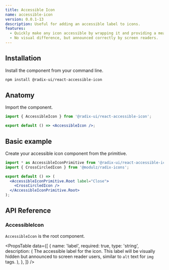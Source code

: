 ```yaml
---
title: Accessible Icon
name: accessible-icon
version: 0.0.1-13
description: Useful for adding an accessible label to icons.
features:
  - Quickly make any icon accessible by wrapping it and providing a meaningful label.
  - No visual difference, but announced correctly by screen readers.
---
```


## Installation

Install the component from your command line.

```bash
npm install @radix-ui/react-accessible-icon
```

## Anatomy

Import the component.

```jsx
import { AccessibleIcon } from '@radix-ui/react-accessible-icon';

export default () => <AccessibleIcon />;
```

## Basic example

Create your accessible icon component from the primitive.

```jsx live manual
import * as AccessibleIconPrimitive from '@radix-ui/react-accessible-icon';
import { CrossCircledIcon } from '@modulz/radix-icons';

export default () => (
  <AccessibleIconPrimitive.Root label="Close">
    <CrossCircledIcon />
  </AccessibleIconPrimitive.Root>
);
```

## API Reference

### AccessibleIcon

`AccessibleIcon` is the root component.

<PropsTable
  data={[
    {
      name: 'label',
      required: true,
      type: 'string',
      description: (
        <span>
          The accessible label for the icon. This label will be
          visually hidden but announced to screen reader users,
          similar to <Code>alt</Code> text for <Code>img</Code>
          tags.
        </span>
      ),
    },
  ]}
/>
